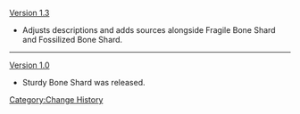 [[Version 1.3]]
*Adjusts descriptions and adds sources alongside Fragile Bone Shard and Fossilized Bone Shard.
----
[[Version 1.0]]
*Sturdy Bone Shard was released.
<noinclude>[[Category:Change History]]</noinclude>